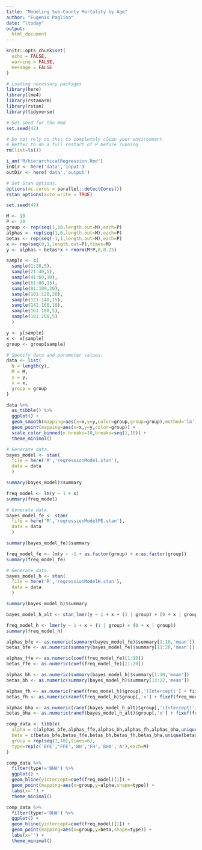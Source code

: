 ```yaml
---
title: "Modeling Sub-County Mortality by Age"
author: "Eugenio Paglino"
date: "\today"
output:
  html_document
---
```


```r
knitr::opts_chunk$set(
  echo = FALSE,
  warning = FALSE,
  message = FALSE
)
```

```r
# Loading necessary packages
library(here)
library(lme4)
library(rstanarm)
library(rstan)
library(tidyverse)

# Set seed for the Rmd
set.seed(42)
```

```r
# Do not rely on this to completely clean your environment
# Better to do a full restart of R before running
rm(list=ls())

i_am('R/hierarchicalRegression.Rmd')
inDir <- here('data','input')
outDir <- here('data','output')
```

```r
# Set Stan options.
options(mc.cores = parallel::detectCores())
rstan_options(auto_write = TRUE)

set.seed(42)
```

```r
M <- 10
P <- 20
group <- rep(seq(1,10,length.out=M),each=P)
alphas <- rep(seq(1,0,length.out=M),each=P)
betas <- rep(seq(-1,1,length.out=M),each=P)
x <- rep(seq(0,1,length.out=P),times=M)
y <- alphas + betas*x + rnorm(M*P,0,0.25)

sample <- c(
  sample(1:20,5),
  sample(21:40,5),
  sample(41:60,10),
  sample(61:80,15),
  sample(81:100,20),
  sample(101:120,20),
  sample(121:140,15),
  sample(141:160,10),
  sample(161:180,5),
  sample(181:200,5)
  )

y <- y[sample]
x <- x[sample]
group <- group[sample]
```

```r
# Specify data and parameter values.
data <- list(
  N = length(y),
  M = M,
  y = y,
  x = x,
  group = group
)
```

```r
data %>%
  as_tibble() %>%
  ggplot() +
  geom_smooth(mapping=aes(x=x,y=y,color=group,group=group),method='lm') +
  geom_point(mapping=aes(x=x,y=y,color=group)) +
  scale_color_binned(n.breaks=10,breaks=seq(1,10)) +
  theme_minimal()
```

```r
# Generate data.
bayes_model <- stan(
  file = here('R','regressionModel.stan'),
  data = data
  )
```

```r
summary(bayes_model)$summary
```

```r
freq_model <- lm(y ~ 1 + x)
summary(freq_model)
```

```r
# Generate data.
bayes_model_fe <- stan(
  file = here('R','regressionModelFE.stan'),
  data = data
  )
```

```r
summary(bayes_model_fe)$summary
```

```r
freq_model_fe <- lm(y ~ -1 + as.factor(group) + x:as.factor(group))
summary(freq_model_fe)
```

```r
# Generate data.
bayes_model_h <- stan(
  file = here('R','regressionModelH.stan'),
  data = data
  )
```

```r
summary(bayes_model_h)$summary
```

```r
bayes_model_h_alt <- stan_lmer(y ~ 1 + x + (1 | group) + (0 + x | group))
```

```r
freq_model_h <- lmer(y ~ 1 + x + (1 | group) + (0 + x | group))
summary(freq_model_h)
```

```r
alphas_bfe <- as.numeric(summary(bayes_model_fe)$summary[1:10,'mean'])
betas_bfe <- as.numeric(summary(bayes_model_fe)$summary[11:20,'mean'])

alphas_ffe <- as.numeric(coef(freq_model_fe)[1:10])
betas_ffe <- as.numeric(coef(freq_model_fe)[11:20])

alphas_bh <- as.numeric(summary(bayes_model_h)$summary[1:10,'mean'])
betas_bh <- as.numeric(summary(bayes_model_h)$summary[13:22,'mean'])

alphas_fh <- as.numeric(ranef(freq_model_h)$group[,'(Intercept)'] + fixef(freq_model_h)['(Intercept)'])
betas_fh <- as.numeric(ranef(freq_model_h)$group[,'x'] + fixef(freq_model_h)['x'])

alphas_bha <- as.numeric(ranef(bayes_model_h_alt)$group[,'(Intercept)'] + fixef(freq_model_h)['(Intercept)'])
betas_bha <- as.numeric(ranef(bayes_model_h_alt)$group[,'x'] + fixef(freq_model_h)['x'])
```

```r
comp_data <- tibble(
  alpha = c(alphas_bfe,alphas_ffe,alphas_bh,alphas_fh,alphas_bha,unique(alphas)),
  beta = c(betas_bfe,betas_ffe,betas_bh,betas_fh,betas_bha,unique(betas)),
  group = rep(seq(1,10),times=6),
  type=rep(c('BFE','FFE','BH','FH','BHA','A'),each=M)
)
```

```r
comp_data %>%
  filter(type!='BHA') %>%
  ggplot() +
  geom_hline(yintercept=coef(freq_model)[1]) +
  geom_point(mapping=aes(x=group,y=alpha,shape=type)) +
  labs(x='') +
  theme_minimal()
```

```r
comp_data %>%
  filter(type!='BHA') %>%
  ggplot() +
  geom_hline(yintercept=coef(freq_model)[1]) +
  geom_point(mapping=aes(x=group,y=beta,shape=type)) +
  labs(x='') +
  theme_minimal()
```
